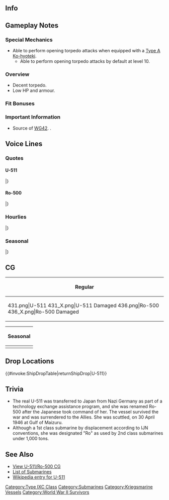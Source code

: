 ==Info==
{{KanmusuInfo|ID=231}}
{{KanmusuInfo|ID=231a}}
{{KanmusuInfo|ID=236}}

==Gameplay Notes==
===Special Mechanics===
* Able to perform opening torpedo attacks when equipped with a [[Type A Ko-hyoteki]].
** Able to perform opening torpedo attacks by default at level 10.

===Overview===
* Decent torpedo.
* Low HP and armour.

===Fit Bonuses===
{{:{{BASEPAGENAME}}/Equipment Bonuses}}

===Important Information===
* Source of [[WG42]]. <U-511>.

==Voice Lines==
===Quotes===
====U-511====
{{ShipquoteHeader}}
{{ShipquoteKai
|scenario = Introduction
|origin = ドイツ海軍所属、潜水艦U-511です。ユーとお呼びください。少し遠出してきました。よろしくお願い致します。
|translation = I'm the Kriegsmarine submarine, U-511. Please call me Yuu. I've come from pretty far away. Please take good care of me.
|audio = U-511-Introduction.ogg
}}
{{ShipquoteKai
|scenario = Library
|origin = ドイツ海軍のUボート、潜水艦U-511……です。
頑張って、ここまで来ました。 
皆と仲良くなれたら…いいなって…ここの文化に馴染めたらいいなって…思います。
|translation = I'm the Kriegsmarine submarine... U-511.
I did my best to come all the way here.
I think... it'd be good if I can get along with everyone... and also... adapt to the culture here.
|audio = U-511-Library.ogg
}}
{{ShipquoteKai
|scenario = Secretary 1
|origin = Guten morgen。
|translation = Good morning.
|audio = U-511-Secretary_1.ogg
}}
{{ShipquoteKai
|scenario = Secretary 2
|origin = 知ってる…それ、この艦隊の挨拶でしょ？変わってるね。
|translation = I know... That's, the greeting this fleet uses right? It's different.
|audio = U-511-Secretary_2.ogg
}}
{{ShipquoteKai
|scenario = Secretary 3
|origin = 郷に入っては郷に従えって聞いたけど…まぁ…どうなのかなって
|translation = I've been told "When in Rome do as the Romans do" but... Well... What should I do?<ref>"郷に入っては郷に従え" literally means "Submit to the town you're in". A saying meaning "follow the customs of the place you are at".</ref>
|audio = U-511-Secretary_3.ogg
}}
{{ShipquoteKai
|scenario = Secretary Idle
|origin = ユー…なんか間違えたかな…大丈夫かな…不安…ちゃんと出来てる…かな…
|translation = Did I... do something wrong? ...Is everything alright? I'm... not sure if I can do it... properly...
|audio = U-511-Idle.ogg
}}
{{ShipquoteKai
|scenario = Secretary Idle
|kai = yes
|origin = Ad…提督。ゆう…ちゃんと出来てる…ですか？そう…　…Danke！
|translation = Ad... Admiral. Did... I do it properly...? Is that so... Thanks!
|audio = U-511Kai-Idle.ogg
}}
{{ShipquoteKai
|scenario = Secretary (Married)
|origin = Admir…じゃなかった。っと…提督、いつもありがとう…です。
|translation = Admir... No wait. Ad... Admiral, thanks... for everything.
|audio = U-511-Wedding_Line.ogg
}}
{{ShipquoteKai
|scenario = Wedding
|origin = Admiral…どうしたの？この指輪…ゆーに？Da-、danke…そ、その…Danke！
|translation = Admiral... what's wrong? Is this ring for... me? Th-thanks... U-ummm... Thanks!
|audio = U-511-Wedding.ogg
}}
{{ShipquoteKai
|scenario = Player's Score
|origin = 状況報告…かな？わかった…
|translation = You want... a status report? I understand...
|audio = U-511-Looking_At_Scores.ogg
}}
{{ShipquoteKai
|scenario = Joining the Fleet
|origin = ユー…出撃します。
|translation = I'm... sortieing.
|audio = U-511-Joining_A_Fleet.ogg
}}
{{ShipquoteKai
|scenario = Equipment 1
|origin = 改装…うん…Danke
|translation = A remodel... Yeah... Thanks.
|audio = U-511-Equipment_1.ogg
}}
{{ShipquoteKai
|scenario = Equipment 2
|origin = Danke…ありがとう…あってる？
|translation = Thanks... Thanks... Was that right?
|audio = U-511-Equipment_2.ogg
}}
{{ShipquoteKai
|scenario = Equipment 3
|origin = 見たことある艦もいる…気のせいかな？
|translation = I feel like there's a ship I've seen before... Was it my imagination?
|audio = U-511-Equipment_3.ogg
}}
{{ShipquoteKai
|scenario = Supply
|origin = Danke。
|translation = Thanks.
|audio = U-511-Supply.ogg
}}
{{ShipquoteKai
|scenario = Docking (Minor Damage)
|origin = 少し休ませて…
|translation = Let me rest a while...
|audio = U-511-Docking_Minor.ogg
}}
{{ShipquoteKai
|scenario = Docking (Major Damage)
|origin = 一杯休ませて…Gute Nacht.
|translation = Let me rest a lot... Good night.
|audio = U-511-Docking_Major.ogg
}}
{{ShipquoteKai
|scenario = Construction
|origin = 新しい仲間みたい。
|translation = Looks like a new comrade.
|audio = U-511-Construction.ogg
}}
{{ShipquoteKai
|scenario = Returning from Sortie
|origin = 艦隊が戻ってきたよ。
|translation = The fleet has returned.
|audio = U-511-Returning_From_Sortie.ogg
}}
{{ShipquoteKai
|scenario = Starting a Sortie
|origin = 潜水艦隊、出撃しますね。
|translation = The submarine flotilla is sortieing.
|audio = U-511-Starting_A_Sortie.ogg
}}
{{ShipquoteKai
|scenario = Starting a Battle
|origin = 敵艦隊発見です…Feuer！
|translation = Enemy fleet spotted... Fire!
|audio = U-511-Battle_Start.ogg
}}
{{ShipquoteKai
|scenario = Attack
|origin = ユーは、負けません！
|translation = I won't lose!
|audio = U-511-Attack.ogg
}}
{{ShipquoteKai
|scenario = Night Battle Attack 
|origin = いろいろあるんです。いろいろ。
|translation = There's all sorts. All sorts.
|audio = U-511-Night_Attack.ogg
}}
{{ShipquoteKai
|scenario = Night Battle
|origin = 夜の戦いです…負けません！
|translation = I won't lose... in night battles!
|audio = U-511-Night_Battle.ogg
}}
{{ShipquoteKai
|scenario = MVP
|origin = ユーが一番…？Danke…わかった。もっと頑張るね
|translation = I'm number one...? Thanks... I understand. I'll work even harder.
|audio = U-511-MVP.ogg
}}
{{ShipquoteKai
|scenario = Minor Damage 1
|origin = っ！？痛い…
|translation = Wha!? That hurts...
|audio = U-511-Minor_Damage_1.ogg
}}
{{ShipquoteKai
|scenario = Minor Damage 2
|origin = あぁああ…とても…痛い…
|translation = Aaaah... It really... hurts...
|audio = U-511-Minor_Damage_2.ogg
}}
{{ShipquoteKai
|scenario = Major Damage
|origin = やられました…ちょっと良くないです…ユー…浮上したい…気もします…
|translation = They got me... This isn't good... I feel... like... surfacing...
|audio = U-511-Major_Damage.ogg
}}
{{ShipquoteKai
|scenario = Sunk
|origin = もう…浮上できません…故郷…舞鶴…もう一度、帰りたい…な…
|translation = I can't... surface anymore... My hometown... Maizuru... I want to return there one last time...<ref>Maizuru was her home port when in Japan.</ref>
|audio = U-511-Sunk.ogg
}}
|} <references/>

{{clear}}

====Ro-500====
{{ShipquoteHeader}}
{{ShipquoteKai
|scenario = Introduction
|origin = UボートU-511改め呂号第500潜水艦です。ユーちゃん改めろーちゃんです！提督？よろしくお願いしまーす
|translation = I'm the upgraded U-boat U-511, Ro-type submarine, Ro-500. Yuu-chan has upgraded to Ro-chan! Admiral? Please take good care of me.
|audio = RO-500-Introduction.ogg
}}
{{ShipquoteKai
|scenario = Library
|origin = ドイツ海軍のUボート、U-511を日本海軍式に改装して運用した、呂号第500潜水艦です。
舞鶴を母港として運用されました。
実戦には出なかったんだけど、対潜部隊の訓練などで活躍しました、はい！
|translation = I'm Ro-500, a Kriegsmarine U-boat that was remodelled for use by the Imperial Japanese Navy.
I operated from my home port of Maizuru.
Yes, I didn't participate in real battles but I trained hard with the anti-submarine squads!
|audio = RO-500-Library.ogg
}}
{{ShipquoteKai
|scenario = Secretary 1
|origin = ろーちゃんです！はい！
|translation =  Yes! I'm Ro-chan!
|audio = RO-500-Secretary_1.ogg
}}
{{ShipquoteKai
|scenario = Secretary 2
|origin = はい！日本語大分上達しました！頑張りました　はい！
|translation = Yes! My Japanese has improved a lot! Yes, I worked very hard!
|audio = RO-500-Secretary_2.ogg
}}
{{ShipquoteKai
|scenario = Secretary 3
|origin = えっと・・・提督？それ本当は挨拶じゃないですよね？ダメ・・・ですよね？ねぇ？ねぇ！？
|translation = Ummm... Admiral? That's not really a greeting is it? You can't do that... alright? Right? Right!?
|audio = RO-500-Secretary_3.ogg
}}
{{ShipquoteKai
|scenario = Secretary Idle
|origin = 対潜部隊との訓練もいいけど、大事な実戦にも出てみたい！　ねぇ、提督？　聞いてる？　むー、聞いてなーい！
|translation = Training with the anti-submarine squads is fine, but I want to take part in an important battle! Hey, Admiral? Are you listening? Humph, you're not listening!
|audio = RO-500-Idle.ogg
}}
{{ShipquoteKai
|scenario = Secretary (Married)
|origin = 提督、Guten Tag…ぇ、あ、これ？　うん、ハっちゃんのために焼いてみたの、シュトーレン…食べてみる？　はい♪
|translation = Good day Admiral... Eh, ah, this? Yup, I tried baking some Stollen for Hacchan... Want some? Yes♪<ref>[https://en.wikipedia.org/wiki/Stollen Stollen] is a traditional German fruit cake typically served during Christmas. Hacchan is referring to [[I-8]].</ref>
|audio = RO-500-Wedding_Line.ogg
}}
{{ShipquoteKai
|scenario = Wedding
|origin = 提督、ろーちゃんにご用？　この指輪って・・・d、danke！・・・じゃない・・・あっありがとう。提督、ハネムーンは舞鶴ね♪
|translation = Did you need me, Admiral? This ring is... Th, thanks! ...No wait... Th... Thank you. We're having our honeymoon in Maizuru right Admiral♪
|audio = RO-500-Wedding.ogg
}}
{{ShipquoteKai
|scenario = Player's Score
|origin = 提督、状況報告、見たいですか？わっかりましたー！
|translation = You want to see the situation report, Admiral? I got it~!
|audio = RO-500-Looking_At_Scores.ogg
}}
{{ShipquoteKai
|scenario = Joining the Fleet
|origin = 呂号潜水艦！出撃します！　
|translation = Ro-type submarine! Sortieing!
|audio = RO-500-Joining_A_Fleet.ogg
}}
{{ShipquoteKai
|scenario = Equipment 1
|origin = Danke、ちがった、ありがとうございます！ヘヘヘ、合ってるでしょ？
|translation = Thanks, no wait, thank you very much! Hehehe, I got it right?
|audio = RO-500-Equipment_1.ogg
}}
{{ShipquoteKai
|scenario = Equipment 2
|origin = これはうれしい・・・ですって！Danke！Danke！
|translation = I'm so... happy for this! Thanks! Thanks!
|audio = RO-500-Equipment_2.ogg
}}
{{ShipquoteKai
|scenario = Equipment 3
|origin = ふふーん！Danke・・・です！
|translation = Fufun~ Thanks...!
|audio = RO-500-Equipment_3.ogg
}}
{{ShipquoteKai
|scenario = Supply
|origin = 補給助かりますって Danke！
|translation = The resupply helps, thanks!
|audio = RO-500-Supply.ogg
}}
{{ShipquoteKai
|scenario = Docking (Minor Damage)
|origin = 少し休みますって
|translation = I'll go rest a little.
|audio = RO-500-Docking_Minor.ogg
}}
{{ShipquoteKai
|scenario = Docking (Major Damage)
|origin = 舞鶴の温泉また行きたいな・・・提督連れて行って欲しいかもー・・・って
|translation = I want to go to Maizuru's hot springs again... I hope you can take me there Admiral...
|audio = RO-500-Docking_Major.ogg
}}
{{ShipquoteKai
|scenario = Construction
|origin = 新しい艦娘、来ますって。
|translation = A new ship girl has arrived.
|audio = RO-500-Construction.ogg
}}
{{ShipquoteKai
|scenario = Returning from Sortie
|origin = 作戦完了。お疲れ様ですって！
|translation = Mission accomplished. Thank you for your hard work!
|audio = RO-500-Returning_From_Sortie.ogg
}}
{{ShipquoteKai
|scenario = Starting a Sortie
|origin = 潜水艦隊！ろーちゃんの後についてきて！艦隊！はっしーん！
|translation = Submarine flotilla! Follow behind me! Fleet! Launch!
|audio = RO-500-Starting_A_Sortie.ogg
}}
{{ShipquoteKai
|scenario = Starting a Battle
|origin = 敵艦発見！さぁっいきます！てー！
|translation = Enemy fleet spotted! Come, let's go! Fire~!
|audio = RO-500-Battle_Start.ogg
}}
{{ShipquoteKai
|scenario = Attack
|origin =Bismarck姉さんやEugenzさんのようにはいかないけど。。。ローちゃん頑張るって！ 
|translation = I'm not like Bismarck nee-san or Eugen-san but... I'll do my best!
|audio = RO-500-Attack.ogg
}}
{{ShipquoteKai
|scenario = Night Battle Attack 
|origin = てー、てー！　酸素魚雷って…すっごい！
|translation = Fire, fire! Oxygen torpedoes are... amazing!
|audio = RO-500-Night_Attack.ogg
}}
{{ShipquoteKai
|scenario = Night Battle
|origin = 夜ですって！がんばるーがるるー
|translation = It's night! I'll do my best~ Grrwar<ref>"がるる" is the onomatopoeia for growling.</ref>
|audio = RO-500-Night_Battle.ogg
}}
{{ShipquoteKai
|scenario = MVP
|origin = えっ？ろーちゃんが一番ですか？danke！ですって！はっちゃんに自慢しよーっと！
|translation = Eh? I'm the best? Thanks! I'm going to brag to Hacchan!
|audio = RO-500-MVP.ogg
}}
{{ShipquoteKai
|scenario = Minor Damage 1
|origin = ひゃぁっ！？うぅ・・
|translation = Hyah!? Owwww...
|audio = RO-500-Minor_Damage_1.ogg
}}
{{ShipquoteKai
|scenario = Minor Damage 2
|origin = やだやだ！もー！
|translation = No no! Man~!
|audio = RO-500-Minor_Damage_2.ogg
}}
{{ShipquoteKai
|scenario = Major Damage
|origin = うっ・・・やられちゃった・・・まだ大丈夫だけど・・・一度帰りたーい！
|translation = Ugh... They got me... I'm still fine but... I want to go home!
|audio = RO-500-Major_Damage.ogg
}}
{{ShipquoteKai
|scenario = Sunk
|origin = やだ。。。やだよ。。。冷たい。。。冷たいし。。。暗い。。。
|translation = No... No... It's cold... So cold... And dark...
|audio = RO-500-Sunk.ogg
}}
|} <references/>

{{clear}}

===Hourlies===
{{ShipquoteHeader | type = hourly}}
{{ShipquoteKai
|scenario = 00:00 
|origin = 提督お疲れ様・・・ですって！今日はこのろーちゃんが秘書艦を務めますって！よろしくおねがいしまーす
|translation = Thanks for your hard work Admiral! I'll be your secretary today! Please take good care of me.
|audio = RO-500-00.ogg
}}
{{ShipquoteKai
|scenario = 01:00 
|origin = 提督！マルヒトマルマル・・・これでいい？うんっ！danke
|translation = Admiral! 0100... is this fine? Yup! Thanks.
|audio = RO-500-01.ogg
}}
{{ShipquoteKai
|scenario = 02:00 
|origin = 提督！マルフタマルマル！え・・・なんかちがう？んー・・・やっぱり？　んー・・・
|translation = Admiral! 0200! Eh... Something feels off? Hmmm... Really? Hmmm...
|audio = RO-500-02.ogg
}}
{{ShipquoteKai
|scenario = 03:00 
|origin = マルサンマルマル　提督！こっちのほうがいい・・・かなって！・・・そう？よーし！
|translation = 0300, Admiral! I think this way... is better! Right? Alright!
|audio = RO-500-03.ogg
}}
{{ShipquoteKai
|scenario = 04:00 
|origin = マルヨンマルマル　提督！・・・ちょっと眠くなってきたけど・・・ろーちゃんがんばるって！はい！
|translation = 0400, Admiral! ...I'm a little sleepy but... I'll do my best! Yes!
|audio = RO-500-04.ogg
}}
{{ShipquoteKai
|scenario = 05:00 
|origin = マルゴーマルマル 提督！Guten Morgen！朝ですって！朝！
|translation = 0500, Admiral! Good morning! It's morning now! Morning!
|audio = RO-500-05.ogg
}}
{{ShipquoteKai
|scenario = 06:00 
|origin = マルロクマルマル　みんな起きてー Guten Morgen Guten Morgen
|translation = 0600. Wake up everyone~. Good morning, good morning.
|audio = RO-500-06.ogg
}}
{{ShipquoteKai
|scenario = 07:00 
|origin = マルナナマルマル　提督！朝食はどうするって？パンとチーズでいいよね？はい！いただき・・・まーす！
|translation = 0700, Admiral! What do you want for breakfast? Is bread and cheese fine? Yes! Thanks... for the food!
|audio = RO-500-07.ogg
}}
{{ShipquoteKai
|scenario = 08:00 
|origin = マルハチマルマル　提督！え？朝食足りなかったって。うあー・・・ごめんなさいです・・・提督・・・うぅ・・・
|translation = 0800, Admiral! Eh? Breakfast wasn't enough you say. Oh... I'm sorry... Admiral... Uuu...
|audio = RO-500-08.ogg
}}
{{ShipquoteKai
|scenario = 09:00 
|origin = マルキュウマルマル　提督！伊号潜水艦のみんなと潜る約束してるんだって！楽しみ・・・はい！
|translation = 0900, Admiral! I promised to go on a dive with the I-type submarines! Yes... I'm looking forward to it!
|audio = RO-500-09.ogg
}}
{{ShipquoteKai
|scenario = 10:00 
|origin = ヒトマルマルマル　あっ、 はっちゃん！やっほー！でっちもイクも　Guten Morgen。ん？・・・でっち・・・何怒ってんの？　ふぇ？
|translation = 1000... Ah, Hacchan! Yoohoo! Good morning to you too Decchi and Iku. Hmm? ...Why are you angry Decchi? Huuh?<ref>She thinks that [[I-58|I-58's]] name is "Decchi".</ref>
|audio = RO-500-10.ogg
}}
{{ShipquoteKai
|scenario = 11:00 
|origin = ヒトヒトマルマル　提督！伊号のみんなとの潜水楽しかったって！はい！
|translation = 1100, Admiral! I had so much fun with the I-type subs! Yes!
|audio = RO-500-11.ogg
}}
{{ShipquoteKai
|scenario = 12:00 
|origin = ヒトフタマルマル　昼食何にする？提督？困ったときはマミーヤ行く？・・・はい！
|translation = 1200. What do you want for lunch? Admiral? When in doubt go to Mamiya's? ...Yes!
|audio = RO-500-12.ogg
}}
{{ShipquoteKai
|scenario = 13:00 
|origin = ヒトサンマルマル　マミーヤの昼食はおいしいって。ビスマルク姉さんもガンガン食べてたねー・・・ね？
|translation = 1300. Mamiya's lunch was delicious. Bismarck nee-san was also eating with gusto... right?
|audio = RO-500-13.ogg
}}
{{ShipquoteKai
|scenario = 14:00 
|origin = ヒトヨンマルマル　提督！午後はどうするって？オリョール？それともバシー？どうしよっか？ね？
|translation = 1400, Admiral! What should we do this afternoon? Orel? Or Bashi? What should we do? Hey?<ref>Orel refers to [[http://en.kancollewiki.net/wiki/World_2#World_2-3:_.E6.9D.B1.E9.83.A8.E3.82.AA.E3.83.AA.E3.83.A7.E3.83.BC.E3.83.AB.E6.B5.B7_Eastern_Orel_Bay|2-3]] and Bashi refers to [[http://en.kancollewiki.net/wiki/World_2#World_2-2:_.E3.83.90.E3.82.B7.E3.83.BC.E5.B3.B6.E6.B2.96_Bashi_Island|2-2]].</ref>
|audio = RO-500-14.ogg
}}
{{ShipquoteKai
|scenario = 15:00 
|origin = ヒトゴーマルマル　あっマックスー！どこ行きますーって！ふんふんっ・・・いってらっしゃーい！
|translation = 1500. Ah Max! Where are you going! Fufun~... Have a safe trip!<ref>Referring to [[Z3]] (Max Schultz).</ref>
|audio = RO-500-15.ogg
}}
{{ShipquoteKai
|scenario = 16:00 
|origin = ヒトロクマルマル　マル・ユー！はい！マル・ユー！あっ・・・なんで逃げちゃうの？って・・・マル・ユー！？
|translation = 1600! Maruyu! Yes! Maruyu! Ah, why are you running away? Hey, Maruyu!?
|audio = RO-500-16.ogg
}}
{{ShipquoteKai
|scenario = 17:00 
|origin = ヒトナナマルマル　提督！もう夕暮れになってしまったって
|translation = 1700, Admiral! It's already evening.
|audio = RO-500-17.ogg
}}
{{ShipquoteKai
|scenario = 18:00 
|origin = ヒトハチマルマル　夕食時間です提督！どうしよどうしよ・・・何食べたいですって？
|translation = 1800. It's dinnertime, Admiral! What should we do... What do you want to eat?
|audio = RO-500-18.ogg
}}
{{ShipquoteKai
|scenario = 19:00 
|origin = ヒトキューマルマル　レーベちゃん何それ？Kaltes essen？！ライ麦パンにソーセージとハム！おいしそぉー・・・いいの！？
|translation = 1900. What's that, Lebe-chan? Cold food? Rye bread, sausage and ham! It's delicious... I can have some!?<ref>Reffering to [[Z1]] (Leberecht Maass).</ref>
|audio = RO-500-10.ogg
}}
{{ShipquoteKai
|scenario = 20:00 
|origin = フタマルマルマル・・・レーベちゃんの差し入れおいしかったって！提督！ろーちゃんも大満足だって！　えへへ・・・
|translation = 2000... Rebe-chan's food was delicious! Admiral! I'm super satisfied now! Ehehe...
|audio = RO-500-20.ogg
}}
{{ShipquoteKai
|scenario = 21:00 
|origin = フタヒトマルマル　提督！それ何々？ビールとは違うの？発泡・・・うぅ・・・なんか難しそう・・・見た目ビールだって
|translation = 2100, Admiral! What's that? It's not beer? Happou... Umm... It's hard to tell... It looks like beer.<ref>Referring to [https://en.wikipedia.org/wiki/Happoshu Happoushu].</ref>
|audio = RO-500-21.ogg
}}
{{ShipquoteKai
|scenario = 22:00 
|origin = フタフタマルマル　提督！どうせだったら本当にドイツビールどうですか？確か何本か残って・・・いませんでした・・・
|translation = 2200, Admiral! How about some real German beer? I think we have a few bottles left... They're all gone...
|audio = RO-500-22.ogg
}}
{{ShipquoteKai
|scenario = 23:00 
|origin = フタサンマルマル　提督！今日も・・・本当にお疲れ様でしたって！また明日も頑張りましょー！って・・・Gute Nacht
|translation = 2300, Admiral! Thank you so much for your hard work today! Let's do our best tomorrow! ...Good night.
|audio = RO-500-23.ogg
}}
|} <references/>

{{clear}}

===Seasonal===
{{SeasonalHeaderOld}}
{{SeasonalQuote
|scenario = [[Seasonal/Second_Anniversary|2nd Anniversary]]
|origin =おめでとう、アドミラル、ユウもお祝いします。
|translation =	Congratulations, Admiral. I’ll celebrate with you.
|audio =231_U-511 _2ndAnniv.mp3
|notes = As U-511
}}
{{SeasonalQuote
|scenario = [[Seasonal/Second_Anniversary|2nd Anniversary]]
|origin =提督、やったね！今日はお祭りだね！ろーちゃんも嬉しいって、はい！
|translation =	We did it, Admiral! Today is a celebration! I’m happy too, yes!
|audio =236_Ro-500 _2ndAnniv.mp3
|notes = As Ro-500
}}
{{SeasonalQuote
|scenario = [[Seasonal/Early_Summer_Season_Update|Early Summer 2015]]
|origin = 暑くなってきたぁ～提督！提督も水着になるって。見たいって！
|translation =	It’s gotten hot, Admiral! You should wear a swimsuit too, Admiral. I wanna see!
|audio = Ro-500_Early_Summer_HQ.ogg
|notes =
}}
{{SeasonalQuote
|scenario = [[Seasonal/Mid_Summer_Season_Update|Midsummer 2015]]
|origin = 夏が来たって～、泳ぐって～、どぼ～ん！どぼ～ん！しおいが言ってたって！
|translation =	“Summer is here~ I’m going for a swim~ *Splash*! *Splash*!!” That’s what Shioi said!
|audio = RO-500_Mid_Summer.ogg
|notes =
}}
{{SeasonalQuote
|scenario = [[Seasonal/Christmas_2015|Christmas 2015]]
|origin = ユーも今日は楽しい。Bismarck姉さんも楽しそう！でも…食べすぎかも。
|translation =	I’m having fun today. Bismarck-neesan looks like she’s having fun too! But… I think I ate too much.
|audio = U-511_Christmas_2015_Sec1.ogg
|notes =U-511
}}
{{SeasonalQuote
|scenario = [[Seasonal/Christmas_2015|Christmas 2015]]
|origin = Frohe Weihnachten! 提督、この七面鳥おいしいって！
|translation =	Merry Christmas! This turkey is delicious, Admiral!
|audio = Ro-500_Christmas_2015_Sec1.ogg
|notes =Ro-500
}}
{{SeasonalQuote
|scenario = [[Seasonal/Setsubun_2016|Setsubun 2016]]
|origin = Eugenさんから聞いたんだ。セッツブーン！大切な文化！
|translation =	I heard about this from Eugen. Settsubuun! It’s an important festival!
|audio = Ro_500_Setsubun_2016_Sec1.ogg
|notes = 
}}
{{SeasonalQuote
|scenario = [[Seasonal/Coming_of_Spring_2016|Spring 2016]]
|origin = 提督、提督、春だって。この季節、ロちゃん好きかもって。
|translation =	Admiral, Admiral, it’s spring. I think I like this season.
|audio = Ro-500_Spring_2016_Sec1.mp3
|notes = 
}}
|}<references/>

{{clear}}

==CG==
{| class="mw-collapsible mw-collapsed wikitable" style="width: 100%;"
!Regular
|-
|<gallery>
431.png|U-511
431_X.png|U-511 Damaged
436.png|Ro-500
436_X.png|Ro-500 Damaged
</gallery>
|}

{| class="mw-collapsible mw-collapsed wikitable" style="width: 100%;"
!Seasonal
|-
|<gallery>
Kanmusu231Midsummer2017.png|[[Seasonal/Summer_2017|U-511 Summer 2017]]
Kanmusu231Midsummer2017dmg.png||[[Seasonal/Summer_2017|U-511 Summer 2017 Damaged]]
Kanmusu236Midsummer2017.png|[[Seasonal/Summer_2017|Ro-500 Summer 2017]]
Kanmusu236Midsummer2017dmg.png||[[Seasonal/Summer_2017|Ro-500 Summer 2017 Damaged]]
</gallery>
|}

==Drop Locations==
{{#invoke:ShipDropTable|returnShipDrop|U-511}}

==Trivia==
* The real U-511 was transferred to Japan from Nazi Germany as part of a technology exchange assistance program, and she was renamed Ro-500 after the Japanese took command of her. The vessel survived the war and was surrendered to the Allies. She was scuttled, on 30 April 1946 at Gulf of Maizuru.
* Although a 1st class submarine by displacement according to IJN conventions, she was designated "Ro" as used by 2nd class submarines under 1,000 tons.

==See Also==

*[[{{PAGENAMEE}}/Gallery|View U-511/Ro-500 CG]]
*[[EliteSS|List of Submarines]]
*[http://en.wikipedia.org/wiki/German_submarine_U-511 Wikipedia entry for U-511]
{{Shiplist}}

[[Category:Type IXC Class]]
[[Category:Submarines]]
[[Category:Kriegsmarine Vessels]]
[[Category:World War II Survivors]]